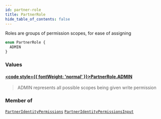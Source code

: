 ```yaml
---
id: partner-role
title: PartnerRole
hide_table_of_contents: false
---
```








Roles are groups of permission scopes, for ease of assigning

```graphql
enum PartnerRole {
  ADMIN
}
```


### Values

#### [<code style={{ fontWeight: 'normal' }}>PartnerRole.<b>ADMIN</b></code>](#) 
> ADMIN represents all possible scopes being given write permission
> 



### Member of

[`PartnerIdentityPermissions`](/adminidentity/api/graphql-admin/reference/objects/partner-identity-permissions)  <Badge class="secondary" text="object"/><Bullet />[`PartnerIdentityPermissionsInput`](/adminidentity/api/graphql-admin/reference/inputs/partner-identity-permissions-input)  <Badge class="secondary" text="input"/>



